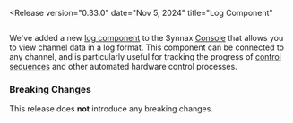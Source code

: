 
<Release
    version="0.33.0"
    date="Nov 5, 2024"
    title="Log Component"
>

<Diagram style="height: 300px" preview>
  <Image
    client:only="react"
    id="console/logs/thumbnail"
    themed={false}
    style={{
      width: "500px",
      position: "absolute",
      left: "50%",
      transform: "translateX(-50%)",
      borderRadius: "1.5rem",
      boxShadow: "-1rem -1rem 1rem 3px var(--pluto-gray-l1-10)",
    }}
  />
</Diagram>

We've added a new [log component](/reference/console/logs) to the Synnax [Console](/reference/console/get-started)
that allows you to view channel data in a log format. This component can be connected
to any channel, and is particularly useful for tracking the progress of [control sequences](/reference/control/get-started)
and other automated hardware control processes.

### Breaking Changes

This release does **not** introduce any breaking changes.

</Release>
